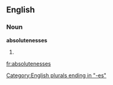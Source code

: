 ==English==

===Noun===
'''absolutenesses'''

# {{plural of|[[absoluteness]]}}

[[Category:English plurals ending in "-es"]]

[[fr:absolutenesses]]